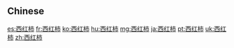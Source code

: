 {{also|西紅柿}}
==Chinese==
{{zh-see|西紅柿}}

[[es:西红柿]]
[[fr:西红柿]]
[[ko:西红柿]]
[[hu:西红柿]]
[[mg:西红柿]]
[[ja:西红柿]]
[[pt:西红柿]]
[[uk:西红柿]]
[[zh:西红柿]]
